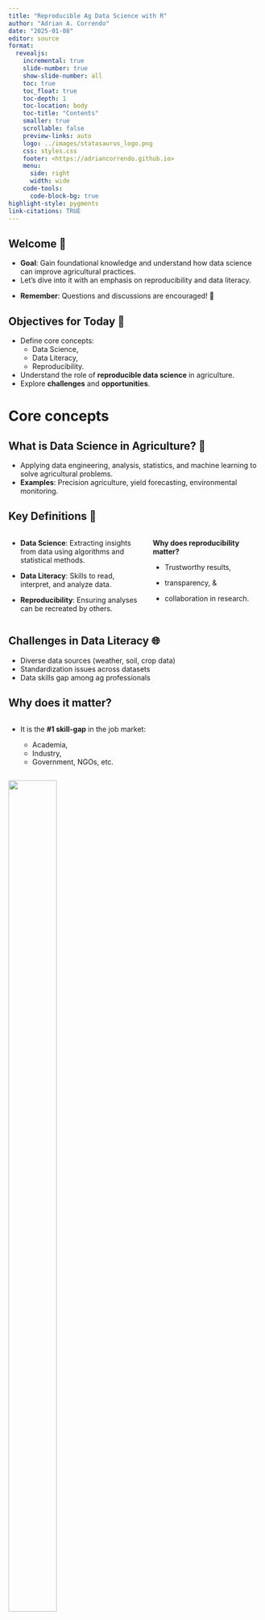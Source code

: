 ```yaml
---
title: "Reproducible Ag Data Science with R"
author: "Adrian A. Correndo"
date: "2025-01-08"
editor: source
format:
  revealjs: 
    incremental: true
    slide-number: true
    show-slide-number: all
    toc: true
    toc_float: true
    toc-depth: 1
    toc-location: body
    toc-title: "Contents"
    smaller: true
    scrollable: false
    preview-links: auto
    logo: ../images/statasaurus_logo.png
    css: styles.css
    footer: <https://adriancorrendo.github.io>
    menu:
      side: right
      width: wide
    code-tools:
      code-block-bg: true
highlight-style: pygments
link-citations: TRUE
---
```


## Welcome 👋

-   **Goal**: Gain foundational knowledge and understand how data science can improve agricultural practices.
-   Let's dive into it with an emphasis on reproducibility and data literacy.

:::: fragment
::: callout-tip
-   **Remember**: Questions and discussions are encouraged! 💬
:::
::::

## Objectives for Today 📌

-   Define core concepts:
    -   Data Science,
    -   Data Literacy,
    -   Reproducibility.
-   Understand the role of **reproducible data science** in agriculture.
-   Explore **challenges** and **opportunities**.

# Core concepts

## What is Data Science in Agriculture? 🌱

-   Applying data engineering, analysis, statistics, and machine learning to solve agricultural problems.
-   **Examples**: Precision agriculture, yield forecasting, environmental monitoring.

## Key Definitions 📖

::::::: columns
::: {.column width="55%"}
-   **Data Science**: Extracting insights from data using algorithms and statistical methods. <br/>

-   **Data Literacy**: Skills to read, interpret, and analyze data. <br/>

-   **Reproducibility**: Ensuring analyses can be recreated by others.
:::

::::: {.column width="45%"}
:::: fragment
::: callout-note
**Why does reproducibility matter?**

-   Trustworthy results,

-   transparency, &

-   collaboration in research.
:::
::::
:::::
:::::::

## Challenges in Data Literacy 🌐

-   Diverse data sources (weather, soil, crop data)
-   Standardization issues across datasets
-   Data skills gap among ag professionals

## Why does it matter?

::: {.column width="55%"}
-   It is the **#1 skill-gap** in the job market: <br/>

    -   Academia,
    -   Industry,
    -   Government, NGOs, etc.
:::

::: {.column width="45%"}
![](../images/reproducibility.png){.absolute top="0" right="0" height="65%"}
:::

-   Is there a REPRODUCIBILITY CRISIS in science?

-   A [Nature survey](https://www.nature.com/articles/533452a) with \~1,600 researchers found that

    -   ***+70%*** failure rate to reproduce another scientist's experiments

    -   ***+50%*** have failed to reproduce their own experiments

    -   ***Main causes***: selective reporting, weak stats, code/data unavailability, etc.

## GOOD NEWS IS...

:::: fragment
::: {.column width="100%"}
![](../images/repbrush.png){.absolute top="50" left="200" height="100%"}
:::
::::

## **Why Reproducibility in Agriculture?**

-   Agriculture research relies heavily on environmental data, often variable and complex.

-   **We have complex challenges** 🗒️

    -   Variability due to environmental factors, soil types, and weather patterns.
    -   Complex datasets involving long-term studies, geographical variability.

-   **Opportunities** ✅

    -   Reproducibility helps stakeholders make reliable, data-driven decisions.
    -   Ensures scientific findings are reliable and valid.
    -   Facilitates collaboration, accountability, and efficiency among researchers and practitioners.

## Challenges in [Ag-research]{style="color:forestgreen"}

::: fragment
### [REPRODUCIBILITY]{style="color:#2a9d8f"} 💻

-   Limited capability to reproduce analyses & results

-   DATA are rarely shared, CODES even less
:::

::: fragment
### [ACCESSIBILITY]{style="color:#023e8a"} 📲

-   Yet we are not translating enough science into flexible, and transparent decision tools.
:::

::: fragment
"But it all starts with ..."
:::

::: fragment
### [EDUCATION]{style="color:#BA0C2F"} 🎓

-   Limited curriculum in applied data science
:::

## Discussion Prompt 💬

::: fragment
<br/>

### i. Where do you think improved data literacy & reproducibility could impact agriculture the most? {style="color:#bc4749"}

<br/>
:::

:::: fragment
::: callout-tip
-   Consider areas like resource management, market predictions, and farm management.
:::
::::

::: fragment
<br/>

### ii. What practical challenges do you face (or may) in implementing them? {style="color:#457b9d"}

<br/>
:::

# What is R?

::: fragment
## What is R? 🧮

-   **R** is a programming language and environment primarily for statistical analysis, data visualization, and data science.
-   Known for its extensive **statistical libraries**, **data manipulation capabilities**, and **graphics**.
-   Widely used in fields like **data science**, **bioinformatics**, **agriculture**, and **social sciences**.
:::

<br/>

::: fragment
### Brief History of R 📜

-   **Origin**: Developed in the early 1990s by Ross Ihaka and Robert Gentleman at the University of Auckland, New Zealand.
-   **Inspiration**: R is an implementation of the S language, designed at Bell Laboratories for data analysis.
-   **Open Source**: Released as free, open-source software, leading to a large community of users and contributors.
-   **Popularity**: Today, R is one of the top programming languages for statistical analysis and data science.
:::

# Alternatives to R

## R vs. Excel for Data Wrangling 📊

::::: columns
::: {.column width="65%"}
-   **Excel**: Known for ease of use, popular among business and finance professionals.
    -   **Pros**: Intuitive, good for small datasets and quick analysis.
    -   **Cons**: Limited in handling large datasets, lacks reproducibility.
-   **R**: Provides powerful data manipulation packages (e.g., `dplyr`, `tidyr`).
    -   **Pros**: Handles large datasets efficiently, supports complex transformations, fully reproducible.
    -   **Cons**: Requires programming knowledge, steeper learning curve than Excel.
:::

::: {.column width="35%"}
![](https://upload.wikimedia.org/wikipedia/commons/3/34/Microsoft_Office_Excel_%282019–present%29.svg){fig-align="right" width="290"}
:::
:::::

:::: fragment
::: callout-tip
-   **Tip**: R is highly scalable and is ideal for projects requiring automation, reproducibility, and handling large datasets.
:::
::::

## R vs. SAS for Statistical Analysis 📉

::::::: columns
::: {.column width="65%"}
-   **SAS**: A powerful statistical software suite used widely in industries such as healthcare and finance.
    -   **Pros**: Robust for regulatory environments, highly standardized.
    -   **Cons**: Proprietary and costly, limited community contributions.
-   **R**: Offers a vast array of statistical packages and flexibility in method implementation.
    -   **Pros**: Free and open-source, customizable, strong community support.
    -   **Cons**: Requires more coding and configuration for regulatory standards.
:::

::: {.column width="35%"}
![](../images/SASlogo.svg){fig-align="right" width="290" title="By SAS Institute - http://www.sas.com, Public Domain, https://commons.wikimedia.org/w/index.php?curid=5291445"}
:::

:::: fragment
::: callout-note
-   **Comparison**: R is often chosen for research and academia due to its flexibility and customization, while SAS remains strong in industries needing strict compliance and control.
:::
::::
:::::::

## R vs Python  🔍

-   R, & Python are popular languages in data science and research.
-   Each language has unique strengths, ideal use cases, and licensing considerations.

:::::: columns
::: {.column width="34%"}
![](https://upload.wikimedia.org/wikipedia/commons/thumb/1/1b/R_logo.svg/1448px-R_logo.svg.png?20240131042527){fig-align="right" width="290"}
:::

::: {.column width="33%"}
![](https://upload.wikimedia.org/wikipedia/commons/c/c3/Python-logo-notext.svg){fig-align="right" width="290"}
:::


::::::

## R: Strengths and Use Cases 🧮

:::::: columns
:::: {.column width="65%"}
-   **Designed for Statistics**: R is optimized for statistical analysis, making it ideal for research and academia.
-   **Visualization**: Excellent data visualization libraries like `ggplot2`.
-   **Licensing**: Licensed under **GPL**; many packages are also GPL, with some using MIT or BSD.

::: fragment
### Ideal Use Cases:

-   Data analysis, visualization, and complex statistical modeling.
-   Research and academia where open-source, reproducible code is needed.
-   **Licensing in Production**: GPL may restrict proprietary use; check package licenses carefully.
:::
::::

::: {.column width="35%"}
![](https://upload.wikimedia.org/wikipedia/commons/thumb/1/1b/R_logo.svg/1448px-R_logo.svg.png?20240131042527){fig-align="right" width="290"}
:::
::::::

## Python: Strengths and Use Cases 🐍

:::::: columns
:::: {.column width="65%"}
-   **General-Purpose Language**: Python is popular for both data science and software development.
-   **Machine Learning & AI**: Extensive libraries for ML and AI, such as `scikit-learn`, `TensorFlow`.
-   **Licensing**: PSFL (Python Software Foundation License), highly permissive for proprietary use.

::: fragment
### Ideal Use Cases:

-   End-to-end development, from data wrangling to ML and web development.
-   Production-ready ML and AI applications.
-   **Licensing in Production**: Permissive licenses allow closed-source use, making Python production-friendly.
:::
::::

::: {.column width="33%"}
![](https://upload.wikimedia.org/wikipedia/commons/c/c3/Python-logo-notext.svg){fig-align="right" width="290"}
:::
::::::

## Comparison Summary 📊

:::: fragment
::: callout-note
-   **R**: Open-source, powerful for data science, statistical analysis, and visualizations.
-   **Excel**: User-friendly, ideal for simple tasks, but limited for complex data wrangling.
-   **SAS**: Industry-standard for statistical analysis with regulatory requirements, but costly and less flexible than R.
:::
::::

<br/>

::: fragment
| Feature | R | Python |
|------------------|------------------|-------------------|
| **Primary Strength** | Statistics & Visualization | General-purpose, ML, AI |
| **Performance** | Moderate | Moderate |
| **Licensing** | GPL (core), MIT, BSD (some) | PSFL, highly permissive |
| **Production Use** | Limited by GPL | Very friendly for proprietary |
:::

<br/>

:::: fragment
::: callout-tip
-   **R**: Best for statistical analysis and visualization, but GPL license may restrict use in proprietary products.
-   **Python**: Strong in ML and AI with highly permissive licensing, making it ideal for production.
:::
::::

::: fragment
Choosing the right tool depends on your project's requirements, team skills, and licensing needs for research vs. production.
:::

------------------------------------------------------------------------

## THANK YOU!

acorrend\@uoguelph.ca

::: {style="text-align: right; font-size: 0.75em"}
Adrian A. Correndo\
Assistant Professor\
Sustainable Cropping Systems\
Department of Plant Agriculture\
University of Guelph\
:::

Rm 226, Crop Science Bldg \| Department of Plant Agriculture

Ontario Agricultural College \| University of Guelph \| 50 Stone Rd E, Guelph, ON-N1G 2W1, Canada.

<br/>

### Contact me

|  |  |  |
|--------------------|----------------------------|-------------------------|
| [![](../images/X_logo.png.webp){fig-align="center" width="60"}](http://twitter.com/aacorrendo) | [![](../images/linkedin-icon.png){fig-align="center" width="60"}](https://www.linkedin.com/in/adriancorrendo/) | [![](../images/github-brands.svg){fig-align="center" width="60" height="60"}](http://github.com/adriancorrendo) |
| [![](../images/orcid.png){fig-align="center" width="60"}](https://orcid.org/0000-0002-4172-289X) | [![](../images/768px-Google_Scholar_logo.png){fig-align="center" width="60"}](https://scholar.google.com/citations?user=4h88EXkAAAAJ&hl=en) | [![](../images/ResearchGate_icon.png){fig-align="center" width="60"}](https://www.researchgate.net/profile/Adrian-Correndo-2) |
